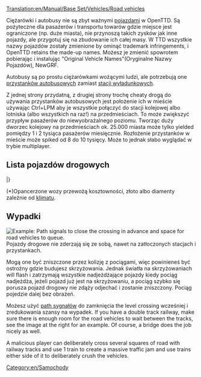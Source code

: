 [[Translation:en/Manual/Base Set/Vehicles/Road vehicles]]
{{pl/Tłumaczenie|oryg. = Road vehicles
|z     = en
|Postępy = 30
}}
{{pl/Spis treści}}

Ciężarówki i autobusy nie są zbyt ważnymi [[pl/Manual/Base Set/Vehicles/Pojazdy|pojazdami]] w OpenTTD. Są pożyteczne dla pasażerów i transportu towarów gdzie miejsce jest ograniczone (np. duże miasta), nie przynoszą takich zysków jak inne pojazdy, ale przygotuj się na zbudowanie ich całej masy. W TTD wszystkie nazwy pojazdów zostały zmienione by ominąć trademark infringements, i OpenTTD retains the made-up names. Możesz je zmienić spowrotem pobierając i instalując "Original Vehicle Names"(Oryginalne Nazwy Pojazdów), NewGRF.

Autobusy są po prostu ciężarówkami wożącymi ludzi, ale potrzebują one [[pl/Loading Bays|przystanków autobusowych]] zamiast [[pl/Loading Bays|stacji wyładunkowych]].

Z jednej strony przydatną, z drugiej strony trochę cheaty drogą do używania przystanków autobusowych jest położenie ich w mieście używając Ctrl+LPM aby je wszystkie połączyć do stacji kolejowej albo lotniska (albo wszystkich na raz!) na przedmieściach. To może zwiększyć przypływ pasażerów do niewyobrażalnego poziomu. Tworząc duży dworzec kolejowy na przedmieściach ok. 25.000 miasta może tylko yielded pomiędzy 1 i 2 tysiąca pasażerów miesięcznie. Rozłożenie przystanków w mieście może spiked od 8 do 10 tysięcy. Może to jednak słabo wyglądać w trybie multiplayer.

==Lista pojazdów drogowych==
{{en/VehicleTable/Start}}
{{en/VehicleTable/Header|Pasażerowie i Poczta}}
{{en/VehicleTable/Row|
*[[en/Manual/Buses]]
*[[en/Manual/Base Set/Vehicles/Mail Trucks]]
|
*[[en/Manual/Buses]]
*[[en/Manual/Base Set/Vehicles/Mail Trucks]]
|
*[[en/Manual/Buses]]
*[[en/Manual/Base Set/Vehicles/Mail Trucks]]
|
*[[en/Manual/Buses]]
*[[en/Manual/Base Set/Vehicles/Mail Trucks]]
}}
{{en/VehicleTable/Header|Podstawowe Towary}}
{{en/VehicleTable/Row|
*[[en/Manual/Base Set/Vehicles/Oil Tankers]]
*[[en/Manual/Base Set/Vehicles/Goods Trucks]]
*[[en/Manual/Base Set/Vehicles/Grain Trucks]]
*[[en/Manual/Base Set/Vehicles/Livestock Vans]]
*[[en/Manual/Base Set/Vehicles/Wood Trucks]]
|
*[[en/Manual/Base Set/Vehicles/Oil Tankers]]
*[[en/Manual/Base Set/Vehicles/Goods Trucks]]
*[[en/Manual/Base Set/Vehicles/Grain Trucks]]
*[[en/Manual/Base Set/Vehicles/Livestock Vans]]
*[[en/Manual/Base Set/Vehicles/Wood Trucks]]
|
*[[en/Manual/Base Set/Vehicles/Oil Tankers]]
*[[en/Manual/Base Set/Vehicles/Goods Trucks]]
*[[en/Manual/Base Set/Vehicles/Grain Trucks]]
* -
*[[en/Manual/Base Set/Vehicles/Wood Trucks]]
|
*[[en/Manual/Base Set/Vehicles/Cola Trucks]]
*[[en/Manual/Base Set/Vehicles/Sweet Trucks]]
*[[en/Manual/Base Set/Vehicles/Toy Vans]]
*[[en/Manual/Base Set/Vehicles/Battery Trucks]]
*[[en/Manual/Base Set/Vehicles/Candyfloss Trucks]]
}}
{{en/VehicleTable/Header|Towary}}
{{en/VehicleTable/Row|
*[[en/Manual/Base Set/Vehicles/Armoured Trucks]]*
*[[en/Manual/Base Set/Vehicles/Coal Trucks]]
*[[en/Manual/Base Set/Vehicles/Iron Ore Trucks]]
*[[en/Manual/Base Set/Vehicles/Steel Trucks]]
* -
|
*[[en/Manual/Base Set/Vehicles/Armoured Trucks]]*
*[[en/Manual/Base Set/Vehicles/Coal Trucks]]
* -
*[[en/Manual/Base Set/Vehicles/Paper Trucks]]
*[[en/Manual/Base Set/Vehicles/Food Vans]]
|
*[[en/Manual/Base Set/Vehicles/Armoured Trucks]]*
* -
*[[en/Manual/Base Set/Vehicles/Copper Ore Trucks]]
* -
*[[en/Manual/Base Set/Vehicles/Food Vans]]
|
* -
*[[en/Manual/Base Set/Vehicles/Sugar Trucks]]
* -
* -
* -
}}
{{en/VehicleTable/Header|Inne Towary}}
{{en/VehicleTable/Row|
|
|
*[[en/Manual/Base Set/Vehicles/Water Tankers]]
*[[en/Manual/Base Set/Vehicles/Fruit Trucks]]
*[[en/Manual/Base Set/Vehicles/Rubber Trucks]]
|
*[[en/Manual/Base Set/Vehicles/Bubble Trucks]]
*[[en/Manual/Base Set/Vehicles/Fizzy Drink Trucks]]
*[[en/Manual/Base Set/Vehicles/Plastic Trucks]]
*[[en/Manual/Base Set/Vehicles/Toffee Trucks]]
}}
|}

(*)Opancerzone wozy przewożą kosztowności, złoto albo diamenty zależnie od [[pl/Manual/Klimat|klimatu]].

==Wypadki==
[[File:en/Roadvehicledualtrack.png|right|frame|Example: Path signals to close the crossing in advance and space for road vehicles to queue.]]
Pojazdy drogowe nie zderzają się ze sobą, nawet na zatłoczonych stacjach i przystankach.

Mogą one być zniszczone przez kolizję z pociągami, więc powinieneś być ostrożny gdzie budujesz skrzyżowania.  Jednak światła na skrzyżowaniach  will flash i zatrzymają wszystkie nadjeżdżające pojazdy kiedy pociąg nadjeżdża, jeżeli pojazd już jest na skrzyżowaniu, a pociąg szybko się porusza pojazd drogowy nie zdąży odjechać i zostanie zniszczony. Pociąg pojedzie dalej bez obrażeń.

Możesz użyć [[pl/Manual/Sygnalizacja#Path_Signals|path sygnałów]] do zamknięcia the level crossing wcześniej i zredukowania szansy na wypadek. If you have a double track railway, make sure there is enough room for the road vehicles to wait between the tracks, see the image at the right for an example. Of course, a bridge does the job nicely as well.

A malicious player can deliberately cross several squares of road with railway tracks and use 1 train to create a massive traffic jam and use trains either side of it to deliberately crush the vehicles.

[[Category:en/Samochody]]
